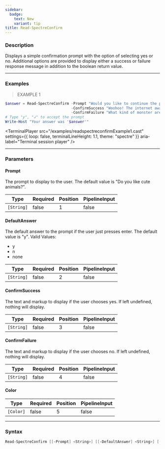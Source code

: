 ```yaml
---
sidebar:
  badge:
    text: New
    variant: tip
title: Read-SpectreConfirm
---
```





### Description

Displays a simple confirmation prompt with the option of selecting yes or no. Additional options are provided to display either a success or failure response message in addition to the boolean return value.

---

### Examples
> EXAMPLE 1

```powershell
$answer = Read-SpectreConfirm -Prompt "Would you like to continue the preview installation of [#7693FF]PowerShell 7?[/]" `
                              -ConfirmSuccess "Woohoo! The internet awaits your elite development contributions." `
                              -ConfirmFailure "What kind of monster are you? How could you do this?"
# Type "y", "↲" to accept the prompt
Write-Host "Your answer was '$answer'"
```
<TerminalPlayer
    src="/examples/readspectreconfirmExample1.cast"
    settings={{
        loop: false,
        terminalLineHeight: 1.1,
        theme: "spectre"
    }}
    aria-label="Terminal session player"
/>

---

### Parameters
#### **Prompt**
The prompt to display to the user. The default value is "Do you like cute animals?".

|Type      |Required|Position|PipelineInput|
|----------|--------|--------|-------------|
|`[String]`|false   |1       |false        |

#### **DefaultAnswer**
The default answer to the prompt if the user just presses enter. The default value is "y".
Valid Values:

* y
* n
* none

|Type      |Required|Position|PipelineInput|
|----------|--------|--------|-------------|
|`[String]`|false   |2       |false        |

#### **ConfirmSuccess**
The text and markup to display if the user chooses yes. If left undefined, nothing will display.

|Type      |Required|Position|PipelineInput|
|----------|--------|--------|-------------|
|`[String]`|false   |3       |false        |

#### **ConfirmFailure**
The text and markup to display if the user chooses no. If left undefined, nothing will display.

|Type      |Required|Position|PipelineInput|
|----------|--------|--------|-------------|
|`[String]`|false   |4       |false        |

#### **Color**

|Type     |Required|Position|PipelineInput|
|---------|--------|--------|-------------|
|`[Color]`|false   |5       |false        |

---

### Syntax
```powershell
Read-SpectreConfirm [[-Prompt] <String>] [[-DefaultAnswer] <String>] [[-ConfirmSuccess] <String>] [[-ConfirmFailure] <String>] [[-Color] <Color>] [<CommonParameters>]
```
